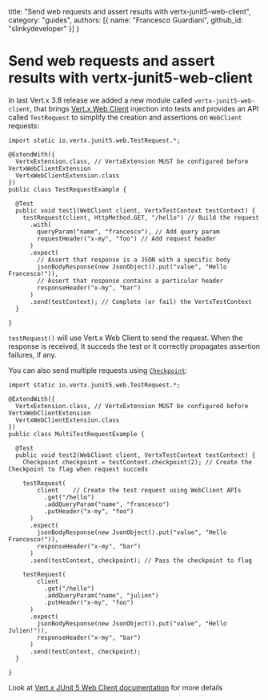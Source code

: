   title: "Send web requests and assert results with vertx-junit5-web-client",
  category: "guides",
  authors: [{
    name: "Francesco Guardiani",
    github_id: "slinkydeveloper"
  }]
}

# Send web requests and assert results with vertx-junit5-web-client

In last Vert.x 3.8 release we added a new module called `vertx-junit5-web-client`, that brings [Vert.x Web Client](https://vertx.io/docs/vertx-web-client/java/) injection
into tests and provides an API called `TestRequest` to simplify the creation and assertions on `WebClient` requests:

```
import static io.vertx.junit5.web.TestRequest.*;

@ExtendWith({
  VertxExtension.class, // VertxExtension MUST be configured before VertxWebClientExtension
  VertxWebClientExtension.class
})
public class TestRequestExample {

  @Test
  public void test1(WebClient client, VertxTestContext testContext) {
    testRequest(client, HttpMethod.GET, "/hello") // Build the request
      .with(
        queryParam("name", "francesco"), // Add query param
        requestHeader("x-my", "foo") // Add request header
      )
      .expect(
        // Assert that response is a JSON with a specific body
        jsonBodyResponse(new JsonObject().put("value", "Hello Francesco!")),
        // Assert that response contains a particular header
        responseHeader("x-my", "bar")
      )
      .send(testContext); // Complete (or fail) the VertxTestContext
  }

}
```

`testRequest()` will use Vert.x Web Client to send the request. When the response is received, It succeds the test or it correctly propagates assertion failures, if any.

You can also send multiple requests using [`Checkpoint`](https://vertx.io/docs/apidocs/io/vertx/junit5/Checkpoint.html):

```
import static io.vertx.junit5.web.TestRequest.*;

@ExtendWith({
  VertxExtension.class, // VertxExtension MUST be configured before VertxWebClientExtension
  VertxWebClientExtension.class
})
public class MultiTestRequestExample {

  @Test
  public void test2(WebClient client, VertxTestContext testContext) {
    Checkpoint checkpoint = testContext.checkpoint(2); // Create the Checkpoint to flag when request succeds

    testRequest(
        client    // Create the test request using WebClient APIs
          .get("/hello")
          .addQueryParam("name", "francesco")
          .putHeader("x-my", "foo")
      )
      .expect(
        jsonBodyResponse(new JsonObject().put("value", "Hello Francesco!")),
        responseHeader("x-my", "bar")
      )
      .send(testContext, checkpoint); // Pass the checkpoint to flag

    testRequest(
        client
          .get("/hello")
          .addQueryParam("name", "julien")
          .putHeader("x-my", "foo")
      )
      .expect(
        jsonBodyResponse(new JsonObject().put("value", "Hello Julien!")),
        responseHeader("x-my", "bar")
      )
      .send(testContext, checkpoint);
  }

}
```

Look at [Vert.x JUnit 5 Web Client documentation](https://vertx.io/docs/vertx-junit5-web-client/java/) for more details
